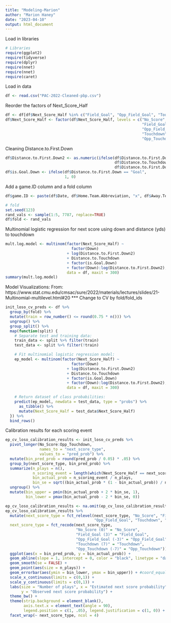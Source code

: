 ```yaml
---
title: "Modeling-Marion"
author: "Marion Haney"
date: "2023-04-10"
output: html_document
---
```


Load in libraries
```r
# Libraries
require(ggplot2)
require(tidyverse)
require(dplyr)
require(nnet)
require(nnet)
require(caret)
```

Load in data
```r
df <- read.csv("PAC-2022-Cleaned-pbp.csv")
```

Reorder the factors of Next_Score_Half
```r
df <- df[df$Next_Score_Half %in% c("Field_Goal", "Opp_Field_Goal", "Touchdown", "Opp_Touchdown", "No_Score"),]
df$Next_Score_Half <- factor(df$Next_Score_Half, levels = c("No_Score", 
                                                            "Field_Goal", 
                                                            "Opp_Field_Goal",
                                                            "Touchdown",
                                                            "Opp_Touchdown"))
```


Cleaning Distance.to.First.Down
```r
df$Distance.to.First.Down2 <- as.numeric(ifelse(df$Distance.to.First.Down == "Goal",
                                                df$Distance.to.Touchdown,
                                                df$Distance.to.First.Down))
df$is.Goal.Down <- ifelse(df$Distance.to.First.Down == "Goal",
                          1, 0)
```

Add a game.ID column and a fold column
```r
df$game.ID <- paste(df$Date, df$Home.Team.Abbreviation, "x", df$Away.Team.Abbreviation, sep="")

# fold
set.seed(123)
rand_vals <- sample(1:5, 7787, replace=TRUE)
df$fold <- rand_vals
```


Multinomial logistic regression for next score using down and distance (yds) to touchdown
```r
mult.log.model <- multinom(factor(Next_Score_Half) ~ 
                             factor(Down)
                           + log(Distance.to.First.Down2)
                           + Distance.to.Touchdown
                           + factor(is.Goal.Down)
                           + factor(Down):log(Distance.to.First.Down2), 
                           data = df, maxit = 300)
summary(mult.log.model)
```

Model Visualizations:
From: 
https://www.stat.cmu.edu/cmsac/sure/2022/materials/lectures/slides/21-Multinomial-multilevel.html#20 
*** Change to CV by fold/fold_ids
```r
init_loso_cv_preds <- df %>%
  group_by(fold) %>%
  mutate(train = row_number() <= round(0.75 * n())) %>%
  ungroup() %>%
  group_split() %>%
  map(function(split) {
    # Separate test and training data:
    train_data <- split %>% filter(train)
    test_data <- split %>% filter(!train)

    # Fit multinomial logistic regression model:
    ep_model <- multinom(factor(Next_Score_Half) ~ 
                             factor(Down)
                           + log(Distance.to.First.Down2)
                           + Distance.to.Touchdown
                           + factor(is.Goal.Down)
                           + factor(Down):log(Distance.to.First.Down2), 
                           data = df, maxit = 300)

    # Return dataset of class probabilities:
    predict(ep_model, newdata = test_data, type = "probs") %>%
      as_tibble() %>%
      mutate(Next_Score_Half = test_data$Next_Score_Half)
  }) %>%
  bind_rows()
```

Calibration results for each scoring event
```r
ep_cv_loso_calibration_results <- init_loso_cv_preds %>%
  pivot_longer(No_Score:Opp_Touchdown,
               names_to = "next_score_type",
               values_to = "pred_prob") %>%
  mutate(bin_pred_prob = round(pred_prob / 0.05) * .05) %>%
  group_by(next_score_type, bin_pred_prob) %>%
  summarize(n_plays = n(), 
            n_scoring_event = length(which(Next_Score_Half == next_score_type)),
            bin_actual_prob = n_scoring_event / n_plays,
            bin_se = sqrt((bin_actual_prob * (1 - bin_actual_prob)) / n_plays)) %>%
  ungroup() %>%
  mutate(bin_upper = pmin(bin_actual_prob + 2 * bin_se, 1),
         bin_lower = pmax(bin_actual_prob - 2 * bin_se, 0))
```

```r
ep_cv_loso_calibration_results <- na.omit(ep_cv_loso_calibration_results)
ep_cv_loso_calibration_results %>%
  mutate(next_score_type = fct_relevel(next_score_type, "No_Score", "Field_Goal", 
                                       "Opp_Field_Goal", "Touchdown", "Opp_Touchdown"),
  next_score_type = fct_recode(next_score_type,
                               "No_Score (0)" = "No_Score", 
                               "Field_Goal (3)" = "Field_Goal",
                               "Opp_Field_Goal (-3)" = "Opp_Field_Goal",
                               "Touchdown (7)" = "Touchdown",
                               "Opp_Touchdown (-7)" = "Opp_Touchdown")) %>%
  ggplot(aes(x = bin_pred_prob, y = bin_actual_prob)) +
  geom_abline(slope = 1, intercept = 0, color = "black", linetype = "dashed") +
  geom_smooth(se = FALSE) + 
  geom_point(aes(size = n_plays)) +
  geom_errorbar(aes(ymin = bin_lower, ymax = bin_upper)) + #coord_equal() +   
  scale_x_continuous(limits = c(0,1)) + 
  scale_y_continuous(limits = c(0,1)) + 
  labs(size = "Number of plays", x = "Estimated next score probability", 
       y = "Observed next score probability") + 
  theme_bw() + 
  theme(strip.background = element_blank(), 
        axis.text.x = element_text(angle = 90), 
        legend.position = c(1, .05), legend.justification = c(1, 0)) +
  facet_wrap(~ next_score_type, ncol = 4)
```












